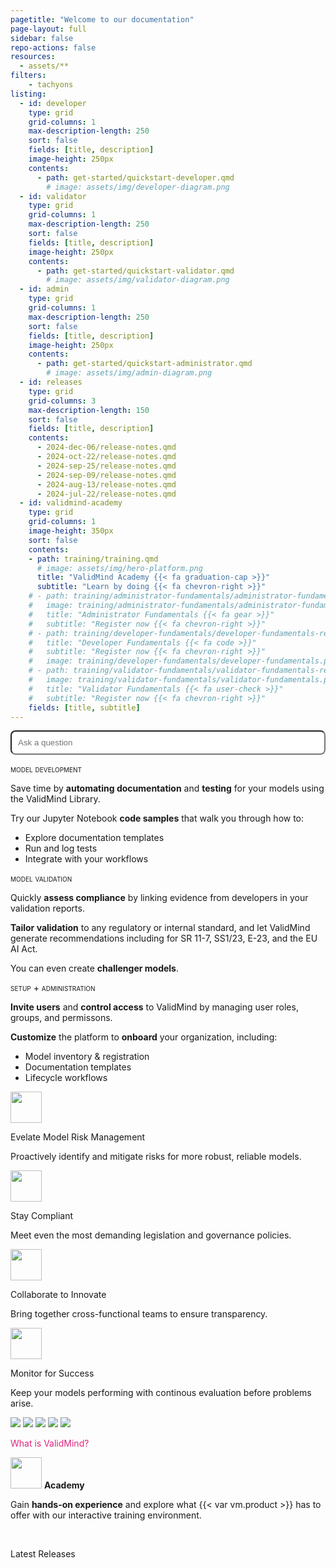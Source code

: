 ```yaml
---
pagetitle: "Welcome to our documentation"
page-layout: full
sidebar: false
repo-actions: false
resources:
  - assets/**
filters:
    - tachyons
listing:
  - id: developer
    type: grid
    grid-columns: 1
    max-description-length: 250
    sort: false
    fields: [title, description]
    image-height: 250px
    contents:
      - path: get-started/quickstart-developer.qmd
        # image: assets/img/developer-diagram.png
  - id: validator
    type: grid
    grid-columns: 1
    max-description-length: 250
    sort: false
    fields: [title, description]
    image-height: 250px
    contents:
      - path: get-started/quickstart-validator.qmd
        # image: assets/img/validator-diagram.png
  - id: admin
    type: grid
    grid-columns: 1
    max-description-length: 250
    sort: false
    fields: [title, description]
    image-height: 250px
    contents:
      - path: get-started/quickstart-administrator.qmd
        # image: assets/img/admin-diagram.png
  - id: releases
    type: grid
    grid-columns: 3
    max-description-length: 150
    sort: false
    fields: [title, description]
    contents:
      - 2024-dec-06/release-notes.qmd
      - 2024-oct-22/release-notes.qmd
      - 2024-sep-25/release-notes.qmd
      - 2024-sep-09/release-notes.qmd
      - 2024-aug-13/release-notes.qmd
      - 2024-jul-22/release-notes.qmd
  - id: validmind-academy
    type: grid
    grid-columns: 1
    image-height: 350px
    sort: false
    contents:
    - path: training/training.qmd
      # image: assets/img/hero-platform.png
      title: "ValidMind Academy {{< fa graduation-cap >}}"
      subtitle: "Learn by doing {{< fa chevron-right >}}"
    # - path: training/administrator-fundamentals/administrator-fundamentals-register.qmd
    #   image: training/administrator-fundamentals/administrator-fundamentals.png
    #   title: "Administrator Fundamentals {{< fa gear >}}"
    #   subtitle: "Register now {{< fa chevron-right >}}"
    # - path: training/developer-fundamentals/developer-fundamentals-register.qmd
    #   title: "Developer Fundamentals {{< fa code >}}"
    #   subtitle: "Register now {{< fa chevron-right >}}"
    #   image: training/developer-fundamentals/developer-fundamentals.png
    # - path: training/validator-fundamentals/validator-fundamentals-register.qmd
    #   image: training/validator-fundamentals/validator-fundamentals.png
    #   title: "Validator Fundamentals {{< fa user-check >}}"
    #   subtitle: "Register now {{< fa chevron-right >}}"
    fields: [title, subtitle]
---
```


<!-- <div class="watermark">MOCKUP — NOT A FINAL DESIGN</div> -->

```{=html}
<style>
a {
  color: #DE257E;
  text-decoration: none;
}

a:hover {
  /* color: #DE257E; */
  text-decoration: none;
}

.card:hover {
  border: 1px solid #083E44;
  background-color: #F9F9F9;
}

#searchbox {
  max-width: 100%;
  padding: 10px;
  border-radius: 8px;
  width: 100%;
  box-sizing: border-box;
}

#hits {
  display: none;
  overflow-y: auto;
  width: 100vw;
  max-width: 800px;
  max-height: 400px;
  margin: 20px auto;
  padding: 15px;
  background-color: #f9f9f9;
  border: 1px solid #ccc;
  border-radius: 8px;
}

#hits div {
  border-bottom: 1px solid #ccc; 
  border-radius: 4px;
  padding: 5px;
  margin-bottom: 5px;
}

#hits div:hover {
  background-color: #EAF8FA;   /* Light green background for the entire search result on hover */
}

#hits a strong {
  color: #083E44;
  text-decoration: none;
}

#hits a {
  color: #222425;
  text-decoration: none;
}

</style>
```

::: {.column-screen}

<!-- INTRO BANNER -->

:::: {.flex .flex-wrap .justify-around .hero}

::: {.w-10-ns}
<!-- FILLER COLUMN DO NOT REMOVE -->
:::

::: {.w-60-ns}

<!-- Add a search box to home page-->
<input id="searchbox" placeholder="Ask a question">
<div id="hits"></div>

<!-- Use Lunr.js as the search library -->
<script src="https://unpkg.com/lunr/lunr.js"></script>

<!-- Enable custom search functionality-->
<script src="scripts/validsearch.js"></script>

<!-- ::: {.tc}
[quickstart](get-started/developer/try-with-jupyterhub.qmd){.button-pink .cta}
[open-source software](https://github.com/validmind/validmind-library/){.button-white .cta}

::: -->

:::

<!-- ::: {.w-40-ns}

::: {.image-container}
![](assets/img/platform-line-1.png)
![](assets/img/platform-line-2.png)
![](assets/img/platform-line-3.png)
![](assets/img/platform-line-4.png)
![](assets/img/platform-line-5.png)
:::

::: -->

::: {.w-10-ns}
<!-- FILLER COLUMN DO NOT REMOVE -->
:::

::::

:::

<!-- GET STARTED SECTION -->

::: {.column-screen}

:::: {.flex .flex-wrap .justify-around .get-started}

::: {.w-10-ns}
<!-- FILLER COLUMN DO NOT REMOVE -->
:::


::: {.w-25-ns .mb4}

:::: {.ba .b--black-10 .br3 .shadow-4 .bg-white .pt4 .pb3 .h-100 .grow .tc}

:::: {.ph4}

:::: {.f4 .tl}
[model development]{.smallcaps .accent}
::::

::: {.tl}
Save time by **automating documentation** and **testing** for your models using the ValidMind Library.

Try our Jupyter Notebook **code samples** that walk you through how to:

- Explore documentation templates
- Run and log tests
- Integrate with your workflows
:::

:::{#developer}
:::

<!-- [about validmind](guide/guides.qmd){.button-green .cta} -->


::::


:::: 

:::

::: {.w-25-ns .mb4}

:::: {.ba .b--black-10 .br3 .shadow-4 .bg-white .pt4 .pb3 .h-100 .grow .tc}

:::: {.ph4}

:::: {.f4 .tl}
[model validation]{.smallcaps .accent}
::::

::: {.tl}
Quickly **assess compliance** by linking evidence from developers in your validation reports.

**Tailor validation** to any regulatory or internal standard, and let ValidMind generate recommendations including for SR 11-7, SS1/23, E-23, and the EU AI Act.

You can even create **challenger models**.
:::

:::{#validator}
:::

<!-- [developer reference](/validmind/validmind.html){.button-green .cta} -->

::::

::::

:::

::: {.w-25-ns .mb4}

:::: {.ba .b--black-10 .br3 .shadow-4 .bg-white .pt4 .pb3 .h-100 .grow .tc}

:::: {.ph4}

:::: {.f4 .tl}
[setup + administration]{.smallcaps .accent}
::::

::: {.tl}
**Invite users** and **control access** to ValidMind by managing user roles, groups, and permissons.

**Customize** the platform to **onboard** your organization, including:

- Model inventory & registration
- Documentation templates
- Lifecycle workflows
:::

:::{#admin}
:::

<!-- [developer reference](/validmind/validmind.html){.button-green .cta} -->

::::

:::: 

:::

<span id="overview"></span>

::: {.w-10-ns}
<!-- FILLER COLUMN DO NOT REMOVE -->
:::

::::

:::

<!-- OVERVIEW SECTION -->

::: {.column-screen}

:::: {.flex .flex-wrap .justify-around .overview}


::: {.w-20-ns .mb4 .tc .ph2 .br3 .bg-washed-blue .pt4 .pb3 .ph4}

![](assets/img/icon-trust.svg){height=50px}

:::: {.f4}
Evelate [Model Risk Management]{.pink}
:::: 

:::: {.f5}
Proactively identify and mitigate risks for more robust, reliable models.
::::

:::

::: {.w-20-ns .mb4 .tc .ph2 .br3 .bg-washed-blue .pt4 .pb3 .ph4}

![](assets/img/bevalid-check.svg){height=50px}

:::: {.f4}
Stay [Compliant]{.pink}
:::: 

:::: {.f5}
Meet even the most demanding legislation and governance policies.
::::

:::

::: {.w-20-ns .mb4 .tc .ph2 .br3 .bg-washed-blue .pt4 .pb3 .ph4}

![](assets/img/icon-connect.svg){height=50px}

:::: {.f4}
Collaborate to [Innovate]{.pink}
:::: 

:::: {.f5}
Bring together cross-functional teams to ensure transparency.
::::

:::

::: {.w-20-ns .mb4 .tc .ph2 .br3 .bg-washed-blue .pt4 .pb3 .ph4}

![](assets/img/icon-automate.svg){height=50px}

:::: {.f4}
[Monitor]{.pink} for Success
:::: 

:::: {.f5}
Keep your models performing with continous evaluation before problems arise.
::::


:::


::::

:::

<!-- PRODUCT TOUR -->

::: {.column-page}

:::: {.flex .flex-wrap .justify-around .tour}

::: {.w-40-ns .mb3 .tr .pt4}

::: {.image-container}
![](assets/img/platform-line-1.png)
![](assets/img/platform-line-2.png)
![](assets/img/platform-line-3.png)
![](assets/img/platform-line-4.png)
![](assets/img/platform-line-5.png)
:::

:::

::: {.w-60-ns .mb3 .tc .pt4 .pr6}

::: {.preview source="training/fake-tour/product-tour.qmd"}
:::

[What is ValidMind?](/about/overview.qmd){.button .button-green}

:::


::::

:::

<!-- TRAINING SECTION -->

<!-- ::: {.column-page}


:::: {.flex .flex-wrap .justify-around .training}


:::: {.f2}
![](about/ValidMind-logo-color.svg){height=50px} **Academy**
::::

:::: {.f4}
Gain **hands-on experience** and explore what {{< var vm.product >}} has to offer with our interactive training environment.
::::

::: {.w-100-ns .content-center .mt2}

:::{#validmind-academy}
:::

:::

::::

::: -->

<!-- TRAINING WIP SECTION -->

::: {.column-screen}

:::: {.flex .flex-wrap .justify-around .training}

::: {.w-10-ns}
<!-- FILLER COLUMN DO NOT REMOVE -->
:::


::: {.w-50-ns .mb4 .tc .ph2 .br3 .pt4 .pb3 .ph4}

:::: {.f2}
![](about/ValidMind-logo-color.svg){height=50px} **Academy**

::::

:::: {.f3}
Gain **hands-on experience** and explore what {{< var vm.product >}} has to offer with our interactive training environment.

::::
<br>

:::{#validmind-academy}
:::

:::

::: {.w-30-ns .mb4 .tc .ph2 .br3 .pt4 .pb3 .ph4}

<!-- ::: {.w-30-ns .mb4 .tc .ph2 .br3 .pt4 .pb3 .ph4}

![](assets/img/hero-platform.png)

::: -->

:::

::: {.w-10-ns}
<!-- FILLER COLUMN DO NOT REMOVE -->
:::

::::

:::


<!-- RELEASES SECTION -->

::: {.column-screen}

:::: {.flex .flex-wrap .justify-around .releases}

::: {.w-10-ns}
<!-- FILLER COLUMN DO NOT REMOVE -->
:::

::: {.w-80-ns .mb4}

:::: {.f2}
Latest Releases
:::: 

:::{#releases}
:::


:::

::: {.w-10-ns}
<!-- FILLER COLUMN DO NOT REMOVE -->
:::

::::

:::